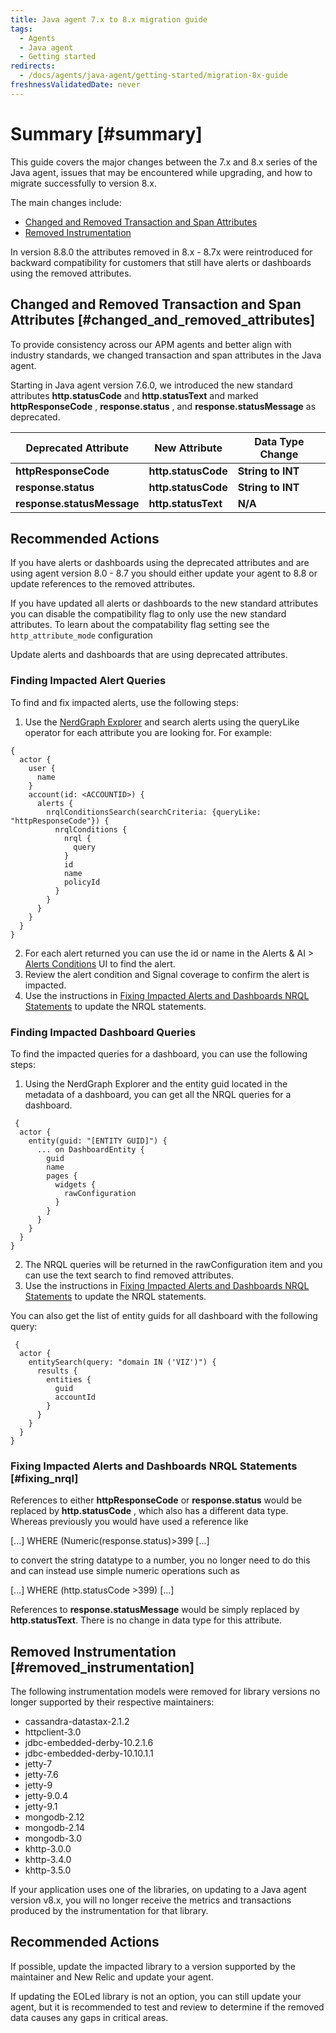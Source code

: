 ```yaml
---
title: Java agent 7.x to 8.x migration guide
tags:
  - Agents
  - Java agent
  - Getting started
redirects:
  - /docs/agents/java-agent/getting-started/migration-8x-guide
freshnessValidatedDate: never
---
```


# Summary [#summary]

This guide covers the major changes between the 7.x and 8.x series of the Java agent, issues that may be encountered while upgrading, and how to migrate successfully to version 8.x.

The main changes include:

- [Changed and Removed Transaction and Span Attributes](#changed_and_removed_attributes)
- [Removed Instrumentation](#removed_instrumentation)


<Callout variant="important">
In version 8.8.0 the attributes removed in 8.x - 8.7x were reintroduced for backward compatibility for customers that still have alerts or dashboards using the removed attributes.
</Callout>

## Changed and Removed Transaction and Span Attributes [#changed_and_removed_attributes]

To provide consistency across our APM agents and better align with industry standards, we changed transaction and span attributes in the Java agent.

Starting in Java agent version 7.6.0, we introduced the new standard attributes **http.statusCode** and **http.statusText** and marked **httpResponseCode** , **response.status** , and **response.statusMessage** as deprecated.

|Deprecated Attribute |New Attribute |Data Type Change |
| --- | --- | --- |
| **httpResponseCode** | **http.statusCode** | **String to INT** |
| **response.status** | **http.statusCode** | **String to INT** |
| **response.statusMessage** | **http.statusText** | **N/A** |

## Recommended Actions

If you have alerts or dashboards using the deprecated attributes and are using agent version 8.0 - 8.7 you should either update your agent to 8.8 or update references to the removed attributes.

If you have updated all alerts or dashboards to the new standard attributes you can disable the compatibility flag to only use the new standard attributes. To learn about the compatability flag setting see the `http_attribute_mode` configuration

Update alerts and dashboards that are using deprecated attributes.

### Finding Impacted Alert Queries

To find and fix impacted alerts, use the following steps:

1. Use the [NerdGraph Explorer](https://one.newrelic.com/nerdgraph-graphiql) and search alerts using the queryLike operator for each attribute you are looking for. For example:

```
{
  actor {
    user {
      name
    }
    account(id: <ACCOUNTID>) {
      alerts {
        nrqlConditionsSearch(searchCriteria: {queryLike: "httpResponseCode"}) {
          nrqlConditions {
            nrql {
              query
            }
            id
            name
            policyId
          }
        }
      }
    }
  }
}  
```

2. For each alert returned you can use the id or name in the Alerts & AI \> [Alerts Conditions](https://one.newrelic.com/alerts-ai/condition-builder/condition-list) UI to find the alert.
3. Review the alert condition and Signal coverage to confirm the alert is impacted.
4. Use the instructions in [Fixing Impacted Alerts and Dashboards NRQL Statements](#fixing_nrql) to update the NRQL statements.

### Finding Impacted Dashboard Queries

To find the impacted queries for a dashboard, you can use the following steps:

1. Using the NerdGraph Explorer and the entity guid located in the metadata of a dashboard, you can get all the NRQL queries for a dashboard.

```
 {
  actor {
    entity(guid: "[ENTITY GUID]") {
      ... on DashboardEntity {
        guid
        name
        pages {
          widgets {
            rawConfiguration
          }
        }
      }
    }
  }
}
```

2. The NRQL queries will be returned in the rawConfiguration item and you can use the text search to find removed attributes.
3. Use the instructions in [Fixing Impacted Alerts and Dashboards NRQL Statements](#fixing_nrql) to update the NRQL statements.

You can also get the list of entity guids for all dashboard with the following query:

```
 {
  actor {
    entitySearch(query: "domain IN ('VIZ')") {
      results {
        entities {
          guid
          accountId
        }
      }
    }
  }
}
```

### Fixing Impacted Alerts and Dashboards NRQL Statements [#fixing_nrql]

References to either **httpResponseCode** or **response.status** would be replaced by **http.statusCode** , which also has a different data type. Whereas previously you would have used a reference like

[...] WHERE (Numeric(response.status)\>399 [...]

to convert the string datatype to a number, you no longer need to do this and can instead use simple numeric operations such as

[...] WHERE (http.statusCode \>399) [...]

References to **response.statusMessage** would be simply replaced by **http.statusText**. There is no change in data type for this attribute.

## Removed Instrumentation [#removed_instrumentation]

The following instrumentation models were removed for library versions no longer supported by their respective maintainers:

- cassandra-datastax-2.1.2
- httpclient-3.0
- jdbc-embedded-derby-10.2.1.6
- jdbc-embedded-derby-10.10.1.1
- jetty-7
- jetty-7.6
- jetty-9
- jetty-9.0.4
- jetty-9.1
- mongodb-2.12
- mongodb-2.14
- mongodb-3.0
- khttp-3.0.0
- khttp-3.4.0
- khttp-3.5.0

If your application uses one of the libraries, on updating to a Java agent version v8.x, you will no longer receive the metrics and transactions produced by the instrumentation for that library.

## Recommended Actions

If possible, update the impacted library to a version supported by the maintainer and New Relic and update your agent.

If updating the EOLed library is not an option, you can still update your agent, but it is recommended to test and review to determine if the removed data causes any gaps in critical areas.


